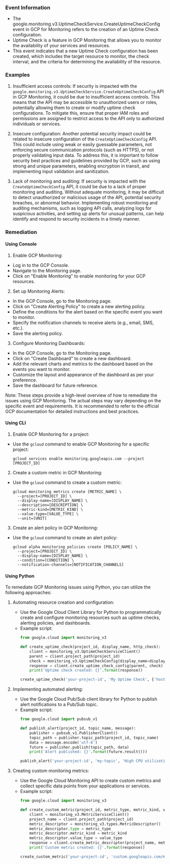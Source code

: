 
### Event Information

- The google.monitoring.v3.UptimeCheckService.CreateUptimeCheckConfig event in GCP for Monitoring refers to the creation of an Uptime Check configuration.
- Uptime Check is a feature in GCP Monitoring that allows you to monitor the availability of your services and resources.
- This event indicates that a new Uptime Check configuration has been created, which includes the target resource to monitor, the check interval, and the criteria for determining the availability of the resource.


### Examples

1. Insufficient access controls: If security is impacted with the `google.monitoring.v3.UptimeCheckService.CreateUptimeCheckConfig` API in GCP Monitoring, it could be due to insufficient access controls. This means that the API may be accessible to unauthorized users or roles, potentially allowing them to create or modify uptime check configurations. To mitigate this, ensure that proper IAM roles and permissions are assigned to restrict access to the API only to authorized individuals or services.

2. Insecure configuration: Another potential security impact could be related to insecure configuration of the `CreateUptimeCheckConfig` API. This could include using weak or easily guessable parameters, not enforcing secure communication protocols (such as HTTPS), or not properly validating input data. To address this, it is important to follow security best practices and guidelines provided by GCP, such as using strong and unique parameters, enabling encryption in transit, and implementing input validation and sanitization.

3. Lack of monitoring and auditing: If security is impacted with the `CreateUptimeCheckConfig` API, it could be due to a lack of proper monitoring and auditing. Without adequate monitoring, it may be difficult to detect unauthorized or malicious usage of the API, potential security breaches, or abnormal behavior. Implementing robust monitoring and auditing mechanisms, such as logging API calls, analyzing logs for suspicious activities, and setting up alerts for unusual patterns, can help identify and respond to security incidents in a timely manner.

### Remediation

#### Using Console

1. Enable GCP Monitoring: 
- Log in to the GCP Console.
- Navigate to the Monitoring page.
- Click on "Enable Monitoring" to enable monitoring for your GCP resources.

2. Set up Monitoring Alerts:
- In the GCP Console, go to the Monitoring page.
- Click on "Create Alerting Policy" to create a new alerting policy.
- Define the conditions for the alert based on the specific event you want to monitor.
- Specify the notification channels to receive alerts (e.g., email, SMS, etc.).
- Save the alerting policy.

3. Configure Monitoring Dashboards:
- In the GCP Console, go to the Monitoring page.
- Click on "Create Dashboard" to create a new dashboard.
- Add the relevant charts and metrics to the dashboard based on the events you want to monitor.
- Customize the layout and appearance of the dashboard as per your preference.
- Save the dashboard for future reference.

Note: These steps provide a high-level overview of how to remediate the issues using GCP Monitoring. The actual steps may vary depending on the specific event and requirements. It is recommended to refer to the official GCP documentation for detailed instructions and best practices.

#### Using CLI

1. Enable GCP Monitoring for a project:
- Use the `gcloud` command to enable GCP Monitoring for a specific project:
  ```
  gcloud services enable monitoring.googleapis.com --project [PROJECT_ID]
  ```

2. Create a custom metric in GCP Monitoring:
- Use the `gcloud` command to create a custom metric:
  ```
  gcloud monitoring metrics create [METRIC_NAME] \
    --project=[PROJECT_ID] \
    --display-name=[DISPLAY_NAME] \
    --description=[DESCRIPTION] \
    --metric-kind=[METRIC_KIND] \
    --value-type=[VALUE_TYPE] \
    --unit=[UNIT]
  ```

3. Create an alert policy in GCP Monitoring:
- Use the `gcloud` command to create an alert policy:
  ```
  gcloud alpha monitoring policies create [POLICY_NAME] \
    --project=[PROJECT_ID] \
    --display-name=[DISPLAY_NAME] \
    --condition=[CONDITION] \
    --notification-channels=[NOTIFICATION_CHANNELS]
  ```

#### Using Python

To remediate GCP Monitoring issues using Python, you can utilize the following approaches:

1. Automating resource creation and configuration:
   - Use the Google Cloud Client Library for Python to programmatically create and configure monitoring resources such as uptime checks, alerting policies, and dashboards.
   - Example script:
     ```python
     from google.cloud import monitoring_v3

     def create_uptime_check(project_id, display_name, http_check):
         client = monitoring_v3.UptimeCheckServiceClient()
         parent = client.project_path(project_id)
         check = monitoring_v3.UptimeCheckConfig(display_name=display_name, http_check=http_check)
         response = client.create_uptime_check_config(parent, check)
         print('Uptime check created: {}'.format(response))

     create_uptime_check('your-project-id', 'My Uptime Check', {'host': 'example.com', 'path': '/'})
     ```

2. Implementing automated alerting:
   - Use the Google Cloud Pub/Sub client library for Python to publish alert notifications to a Pub/Sub topic.
   - Example script:
     ```python
     from google.cloud import pubsub_v1

     def publish_alert(project_id, topic_name, message):
         publisher = pubsub_v1.PublisherClient()
         topic_path = publisher.topic_path(project_id, topic_name)
         data = message.encode('utf-8')
         future = publisher.publish(topic_path, data)
         print('Alert published: {}'.format(future.result()))

     publish_alert('your-project-id', 'my-topic', 'High CPU utilization detected!')
     ```

3. Creating custom monitoring metrics:
   - Use the Google Cloud Monitoring API to create custom metrics and collect specific data points from your applications or services.
   - Example script:
     ```python
     from google.cloud import monitoring_v3

     def create_custom_metric(project_id, metric_type, metric_kind, value_type):
         client = monitoring_v3.MetricServiceClient()
         project_name = client.project_path(project_id)
         metric_descriptor = monitoring_v3.types.MetricDescriptor()
         metric_descriptor.type = metric_type
         metric_descriptor.metric_kind = metric_kind
         metric_descriptor.value_type = value_type
         response = client.create_metric_descriptor(project_name, metric_descriptor)
         print('Custom metric created: {}'.format(response))

     create_custom_metric('your-project-id', 'custom.googleapis.com/my_metric', 'GAUGE', 'DOUBLE')
     ```

